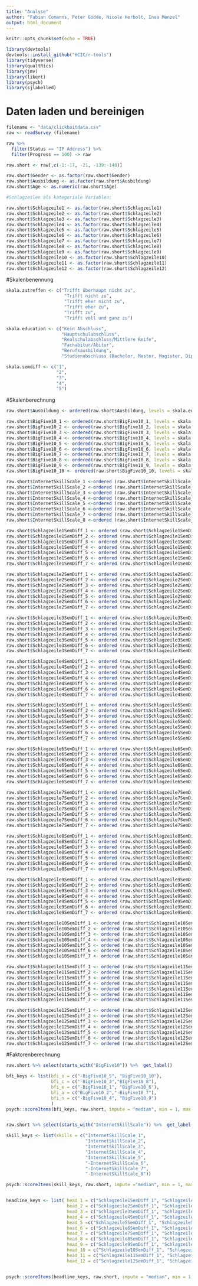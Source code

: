 ```yaml
---
title: "Analyse"
author: "Fabian Comanns, Peter Gödde, Nicole Herbolt, Insa Menzel"
output: html_document
---
```


```r
knitr::opts_chunk$set(echo = TRUE)

library(devtools)
devtools::install_github("HCIC/r-tools")
library(tidyverse)
library(qualtRics)
library(jmv)
library(likert)
library(psych)
library(sjlabelled)
```

# Daten laden und bereinigen

```r
filename <- "data/clickbaitdata.csv"
raw <- readSurvey (filename)

raw %>%
  filter(Status == "IP Address") %>% 
  filter(Progress == 100) -> raw

raw.short <- raw[,c(-1:-17, -21, -139:-140)]
```

```r
raw.short$Gender <- as.factor(raw.short$Gender)
raw.short$Ausbildung <- as.factor(raw.short$Ausbildung)
raw.short$Age <- as.numeric(raw.short$Age)

#Schlagzeilen als kategoriale Variablen:

raw.short$Schlagzeile1 <- as.factor(raw.short$Schlagzeile1)
raw.short$Schlagzeile2 <- as.factor(raw.short$Schlagzeile2)
raw.short$Schlagzeile3 <- as.factor(raw.short$Schlagzeile3)
raw.short$Schlagzeile4 <- as.factor(raw.short$Schlagzeile4)
raw.short$Schlagzeile5 <- as.factor(raw.short$Schlagzeile5)
raw.short$Schlagzeile6 <- as.factor(raw.short$Schlagzeile6)
raw.short$Schlagzeile7 <- as.factor(raw.short$Schlagzeile7)
raw.short$Schlagzeile8 <- as.factor(raw.short$Schlagzeile8)
raw.short$Schlagzeile9 <- as.factor(raw.short$Schlagzeile9)
raw.short$Schlagzeile10 <- as.factor(raw.short$Schlagzeile10)
raw.short$Schlagzeile11 <- as.factor(raw.short$Schlagzeile11)
raw.short$Schlagzeile12 <- as.factor(raw.short$Schlagzeile12)
```



#Skalenbenennung
```r
skala.zutreffen <- c("Trifft überhaupt nicht zu",
                      "Trifft nicht zu",
                      "Trifft eher nicht zu",
                      "Trifft eher zu",
                      "Trifft zu",
                      "Trifft voll und ganz zu")

skala.education <- c("Kein Abschluss",
                     "Hauptschulabschluss",
                     "Realschulabschluss/Mittlere Reife",
                     "Fachabitur/Abitur",
                     "Berufsausbildung",
                     "Studienabschluss (Bachelor, Master, Magister, Diplom, Promotion, etc.")

skala.semdiff <- c("1",
                   "2",
                   "3",
                   "4",
                   "5")


```

#Skalenberechnung
```r

raw.short$Ausbildung <- ordered(raw.short$Ausbildung, levels = skala.education)

raw.short$BigFive10_1 <- ordered(raw.short$BigFive10_1, levels = skala.zutreffen)
raw.short$BigFive10_2 <- ordered(raw.short$BigFive10_2, levels = skala.zutreffen)
raw.short$BigFive10_3 <- ordered(raw.short$BigFive10_3, levels = skala.zutreffen)
raw.short$BigFive10_4 <- ordered(raw.short$BigFive10_4, levels = skala.zutreffen)
raw.short$BigFive10_5 <- ordered(raw.short$BigFive10_5, levels = skala.zutreffen)
raw.short$BigFive10_6 <- ordered(raw.short$BigFive10_6, levels = skala.zutreffen)
raw.short$BigFive10_7 <- ordered(raw.short$BigFive10_7, levels = skala.zutreffen)
raw.short$BigFive10_8 <- ordered(raw.short$BigFive10_8, levels = skala.zutreffen)
raw.short$BigFive10_9 <- ordered(raw.short$BigFive10_9, levels = skala.zutreffen)
raw.short$BigFive10_10 <- ordered(raw.short$BigFive10_10, levels = skala.zutreffen)

raw.short$InternetSkillScale_1 <-ordered (raw.short$InternetSkillScale_1, levels = skala.zutreffen)
raw.short$InternetSkillScale_2 <-ordered (raw.short$InternetSkillScale_2, levels = skala.zutreffen)
raw.short$InternetSkillScale_3 <-ordered (raw.short$InternetSkillScale_3, levels = skala.zutreffen)
raw.short$InternetSkillScale_4 <-ordered (raw.short$InternetSkillScale_4, levels = skala.zutreffen)
raw.short$InternetSkillScale_5 <-ordered (raw.short$InternetSkillScale_5, levels = skala.zutreffen)
raw.short$InternetSkillScale_6 <-ordered (raw.short$InternetSkillScale_6, levels = skala.zutreffen)
raw.short$InternetSkillScale_7 <-ordered (raw.short$InternetSkillScale_7, levels = skala.zutreffen)
raw.short$InternetSkillScale_8 <-ordered (raw.short$InternetSkillScale_8, levels = skala.zutreffen)

raw.short$Schlagzeile1SemDiff_1 <- ordered (raw.short$Schlagzeile1SemDiff_1, levels = skala.semdiff)
raw.short$Schlagzeile1SemDiff_2 <- ordered (raw.short$Schlagzeile1SemDiff_2, levels = skala.semdiff)
raw.short$Schlagzeile1SemDiff_3 <- ordered (raw.short$Schlagzeile1SemDiff_3, levels = skala.semdiff)
raw.short$Schlagzeile1SemDiff_4 <- ordered (raw.short$Schlagzeile1SemDiff_4, levels = skala.semdiff)
raw.short$Schlagzeile1SemDiff_5 <- ordered (raw.short$Schlagzeile1SemDiff_5, levels = skala.semdiff)
raw.short$Schlagzeile1SemDiff_6 <- ordered (raw.short$Schlagzeile1SemDiff_6, levels = skala.semdiff)
raw.short$Schlagzeile1SemDiff_7 <- ordered (raw.short$Schlagzeile1SemDiff_7, levels = skala.semdiff)

raw.short$Schlagzeile2SemDiff_1 <- ordered (raw.short$Schlagzeile2SemDiff_1, levels = skala.semdiff)
raw.short$Schlagzeile2SemDiff_2 <- ordered (raw.short$Schlagzeile2SemDiff_2, levels = skala.semdiff)
raw.short$Schlagzeile2SemDiff_3 <- ordered (raw.short$Schlagzeile2SemDiff_3, levels = skala.semdiff)
raw.short$Schlagzeile2SemDiff_4 <- ordered (raw.short$Schlagzeile2SemDiff_4, levels = skala.semdiff)
raw.short$Schlagzeile2SemDiff_5 <- ordered (raw.short$Schlagzeile2SemDiff_5, levels = skala.semdiff)
raw.short$Schlagzeile2SemDiff_6 <- ordered (raw.short$Schlagzeile2SemDiff_6, levels = skala.semdiff)
raw.short$Schlagzeile2SemDiff_7 <- ordered (raw.short$Schlagzeile2SemDiff_7, levels = skala.semdiff)

raw.short$Schlagzeile3SemDiff_1 <- ordered (raw.short$Schlagzeile3SemDiff_1, levels = skala.semdiff)
raw.short$Schlagzeile3SemDiff_2 <- ordered (raw.short$Schlagzeile3SemDiff_2, levels = skala.semdiff)
raw.short$Schlagzeile3SemDiff_3 <- ordered (raw.short$Schlagzeile3SemDiff_3, levels = skala.semdiff)
raw.short$Schlagzeile3SemDiff_4 <- ordered (raw.short$Schlagzeile3SemDiff_4, levels = skala.semdiff)
raw.short$Schlagzeile3SemDiff_5 <- ordered (raw.short$Schlagzeile3SemDiff_5, levels = skala.semdiff)
raw.short$Schlagzeile3SemDiff_6 <- ordered (raw.short$Schlagzeile3SemDiff_6, levels = skala.semdiff)
raw.short$Schlagzeile3SemDiff_7 <- ordered (raw.short$Schlagzeile3SemDiff_7, levels = skala.semdiff)

raw.short$Schlagzeile4SemDiff_1 <- ordered (raw.short$Schlagzeile4SemDiff_1, levels = skala.semdiff)
raw.short$Schlagzeile4SemDiff_2 <- ordered (raw.short$Schlagzeile4SemDiff_2, levels = skala.semdiff)
raw.short$Schlagzeile4SemDiff_3 <- ordered (raw.short$Schlagzeile4SemDiff_3, levels = skala.semdiff)
raw.short$Schlagzeile4SemDiff_4 <- ordered (raw.short$Schlagzeile4SemDiff_4, levels = skala.semdiff)
raw.short$Schlagzeile4SemDiff_5 <- ordered (raw.short$Schlagzeile4SemDiff_5, levels = skala.semdiff)
raw.short$Schlagzeile4SemDiff_6 <- ordered (raw.short$Schlagzeile4SemDiff_6, levels = skala.semdiff)
raw.short$Schlagzeile4SemDiff_7 <- ordered (raw.short$Schlagzeile4SemDiff_7, levels = skala.semdiff)

raw.short$Schlagzeile5SemDiff_1 <- ordered (raw.short$Schlagzeile5SemDiff_1, levels = skala.semdiff)
raw.short$Schlagzeile5SemDiff_2 <- ordered (raw.short$Schlagzeile5SemDiff_2, levels = skala.semdiff)
raw.short$Schlagzeile5SemDiff_3 <- ordered (raw.short$Schlagzeile5SemDiff_3, levels = skala.semdiff)
raw.short$Schlagzeile5SemDiff_4 <- ordered (raw.short$Schlagzeile5SemDiff_4, levels = skala.semdiff)
raw.short$Schlagzeile5SemDiff_5 <- ordered (raw.short$Schlagzeile5SemDiff_5, levels = skala.semdiff)
raw.short$Schlagzeile5SemDiff_6 <- ordered (raw.short$Schlagzeile5SemDiff_6, levels = skala.semdiff)
raw.short$Schlagzeile5SemDiff_7 <- ordered (raw.short$Schlagzeile5SemDiff_7, levels = skala.semdiff)

raw.short$Schlagzeile6SemDiff_1 <- ordered (raw.short$Schlagzeile6SemDiff_1, levels = skala.semdiff)
raw.short$Schlagzeile6SemDiff_2 <- ordered (raw.short$Schlagzeile6SemDiff_2, levels = skala.semdiff)
raw.short$Schlagzeile6SemDiff_3 <- ordered (raw.short$Schlagzeile6SemDiff_3, levels = skala.semdiff)
raw.short$Schlagzeile6SemDiff_4 <- ordered (raw.short$Schlagzeile6SemDiff_4, levels = skala.semdiff)
raw.short$Schlagzeile6SemDiff_5 <- ordered (raw.short$Schlagzeile6SemDiff_5, levels = skala.semdiff)
raw.short$Schlagzeile6SemDiff_6 <- ordered (raw.short$Schlagzeile6SemDiff_6, levels = skala.semdiff)
raw.short$Schlagzeile6SemDiff_7 <- ordered (raw.short$Schlagzeile6SemDiff_7, levels = skala.semdiff)

raw.short$Schlagzeile7SemDiff_1 <- ordered (raw.short$Schlagzeile7SemDiff_1, levels = skala.semdiff)
raw.short$Schlagzeile7SemDiff_2 <- ordered (raw.short$Schlagzeile7SemDiff_2, levels = skala.semdiff)
raw.short$Schlagzeile7SemDiff_3 <- ordered (raw.short$Schlagzeile7SemDiff_3, levels = skala.semdiff)
raw.short$Schlagzeile7SemDiff_4 <- ordered (raw.short$Schlagzeile7SemDiff_4, levels = skala.semdiff)
raw.short$Schlagzeile7SemDiff_5 <- ordered (raw.short$Schlagzeile7SemDiff_5, levels = skala.semdiff)
raw.short$Schlagzeile7SemDiff_6 <- ordered (raw.short$Schlagzeile7SemDiff_6, levels = skala.semdiff)
raw.short$Schlagzeile7SemDiff_7 <- ordered (raw.short$Schlagzeile7SemDiff_7, levels = skala.semdiff)

raw.short$Schlagzeile8SemDiff_1 <- ordered (raw.short$Schlagzeile8SemDiff_1, levels = skala.semdiff)
raw.short$Schlagzeile8SemDiff_2 <- ordered (raw.short$Schlagzeile8SemDiff_2, levels = skala.semdiff)
raw.short$Schlagzeile8SemDiff_3 <- ordered (raw.short$Schlagzeile8SemDiff_3, levels = skala.semdiff)
raw.short$Schlagzeile8SemDiff_4 <- ordered (raw.short$Schlagzeile8SemDiff_4, levels = skala.semdiff)
raw.short$Schlagzeile8SemDiff_5 <- ordered (raw.short$Schlagzeile8SemDiff_5, levels = skala.semdiff)
raw.short$Schlagzeile8SemDiff_6 <- ordered (raw.short$Schlagzeile8SemDiff_6, levels = skala.semdiff)
raw.short$Schlagzeile8SemDiff_7 <- ordered (raw.short$Schlagzeile8SemDiff_7, levels = skala.semdiff)

raw.short$Schlagzeile9SemDiff_1 <- ordered (raw.short$Schlagzeile9SemDiff_1, levels = skala.semdiff)
raw.short$Schlagzeile9SemDiff_2 <- ordered (raw.short$Schlagzeile9SemDiff_2, levels = skala.semdiff)
raw.short$Schlagzeile9SemDiff_3 <- ordered (raw.short$Schlagzeile9SemDiff_3, levels = skala.semdiff)
raw.short$Schlagzeile9SemDiff_4 <- ordered (raw.short$Schlagzeile9SemDiff_4, levels = skala.semdiff)
raw.short$Schlagzeile9SemDiff_5 <- ordered (raw.short$Schlagzeile9SemDiff_5, levels = skala.semdiff)
raw.short$Schlagzeile9SemDiff_6 <- ordered (raw.short$Schlagzeile9SemDiff_6, levels = skala.semdiff)
raw.short$Schlagzeile9SemDiff_7 <- ordered (raw.short$Schlagzeile9SemDiff_7, levels = skala.semdiff)

raw.short$Schlagzeile10SemDiff_1 <- ordered (raw.short$Schlagzeile10SemDiff_1, levels = skala.semdiff)
raw.short$Schlagzeile10SemDiff_2 <- ordered (raw.short$Schlagzeile10SemDiff_2, levels = skala.semdiff)
raw.short$Schlagzeile10SemDiff_3 <- ordered (raw.short$Schlagzeile10SemDiff_3, levels = skala.semdiff)
raw.short$Schlagzeile10SemDiff_4 <- ordered (raw.short$Schlagzeile10SemDiff_4, levels = skala.semdiff)
raw.short$Schlagzeile10SemDiff_5 <- ordered (raw.short$Schlagzeile10SemDiff_5, levels = skala.semdiff)
raw.short$Schlagzeile10SemDiff_6 <- ordered (raw.short$Schlagzeile10SemDiff_6, levels = skala.semdiff)
raw.short$Schlagzeile10SemDiff_7 <- ordered (raw.short$Schlagzeile10SemDiff_7, levels = skala.semdiff)

raw.short$Schlagzeile11SemDiff_1 <- ordered (raw.short$Schlagzeile11SemDiff_1, levels = skala.semdiff)
raw.short$Schlagzeile11SemDiff_2 <- ordered (raw.short$Schlagzeile11SemDiff_2, levels = skala.semdiff)
raw.short$Schlagzeile11SemDiff_3 <- ordered (raw.short$Schlagzeile11SemDiff_3, levels = skala.semdiff)
raw.short$Schlagzeile11SemDiff_4 <- ordered (raw.short$Schlagzeile11SemDiff_4, levels = skala.semdiff)
raw.short$Schlagzeile11SemDiff_5 <- ordered (raw.short$Schlagzeile11SemDiff_5, levels = skala.semdiff)
raw.short$Schlagzeile11SemDiff_6 <- ordered (raw.short$Schlagzeile11SemDiff_6, levels = skala.semdiff)
raw.short$Schlagzeile11SemDiff_7 <- ordered (raw.short$Schlagzeile11SemDiff_7, levels = skala.semdiff)

raw.short$Schlagzeile12SemDiff_1 <- ordered (raw.short$Schlagzeile12SemDiff_1, levels = skala.semdiff)
raw.short$Schlagzeile12SemDiff_2 <- ordered (raw.short$Schlagzeile12SemDiff_2, levels = skala.semdiff)
raw.short$Schlagzeile12SemDiff_3 <- ordered (raw.short$Schlagzeile12SemDiff_3, levels = skala.semdiff)
raw.short$Schlagzeile12SemDiff_4 <- ordered (raw.short$Schlagzeile12SemDiff_4, levels = skala.semdiff)
raw.short$Schlagzeile12SemDiff_5 <- ordered (raw.short$Schlagzeile12SemDiff_5, levels = skala.semdiff)
raw.short$Schlagzeile12SemDiff_6 <- ordered (raw.short$Schlagzeile12SemDiff_6, levels = skala.semdiff)
raw.short$Schlagzeile12SemDiff_7 <- ordered (raw.short$Schlagzeile12SemDiff_7, levels = skala.semdiff)
```


#Faktorenberechnung

```r
raw.short %>% select(starts_with("BigFive10")) %>%  get_label()

bfi_keys <- list(bfi_o = c("-BigFive10_5", "BigFive10_10"),
                 bfi_c = c("-BigFive10_3","BigFive10_8"),
                 bfi_e = c("-BigFive10_1", "BigFive10_6"),
                 bfi_a = c("BigFive10_2","-BigFive10_7"),
                 bfi_n = c("-BigFive10_4", "BigFive10_9")
                 )
psych::scoreItems(bfi_keys, raw.short, impute = "median", min = 1, max =6)


raw.short %>% select(starts_with("InternetSkillScale")) %>%  get_label()

skill_keys <- list(skills = c("InternetSkillScale_1", 
                              "InternetSkillScale_2", 
                              "InternetSkillScale_3", 
                              "InternetSkillScale_4", 
                              "InternetSkillScale_5", 
                              "-InternetSkillScale_6", 
                              "-InternetSkillScale_7", 
                              "-InternetSkillScale_8"))

psych::scoreItems(skill_keys, raw.short, impute ="median", min = 1, max = 6)


headline_keys <- list( head_1 = c("Schlagzeile1SemDiff_1", "Schlagzeile1SemDiff_2", "Schlagzeile1SemDiff_3", "Schlagzeile1SemDiff_4", "Schlagzeile1SemDiff_5", "Schlagzeile1SemDiff_6", "Schlagzeile1SemDiff_7"),
                       head_2 = c("Schlagzeile2SemDiff_1", "Schlagzeile2SemDiff_2", "Schlagzeile2SemDiff_3", "Schlagzeile2SemDiff_4", "Schlagzeile2SemDiff_5", "Schlagzeile2SemDiff_6", "Schlagzeile2SemDiff_7"),
                       head_3 = c("Schlagzeile3SemDiff_1", "Schlagzeile3SemDiff_2", "Schlagzeile3SemDiff_3", "Schlagzeile3SemDiff_4", "Schlagzeile3SemDiff_5", "Schlagzeile3SemDiff_6", "Schlagzeile3SemDiff_7"),
                       head_4 = c("Schlagzeile4SemDiff_1", "Schlagzeile4SemDiff_2", "Schlagzeile4SemDiff_3", "Schlagzeile4SemDiff_4", "Schlagzeile4SemDiff_5", "Schlagzeile4SemDiff_6", "Schlagzeile4SemDiff_7"),
                       head_5 =c("Schlagzeile5SemDiff_1", "Schlagzeile5SemDiff_2", "Schlagzeile5SemDiff_3", "Schlagzeile5SemDiff_4", "Schlagzeile5SemDiff_5", "Schlagzeile5SemDiff_6", "Schlagzeile5SemDiff_7"),
                       head_6 = c("Schlagzeile6SemDiff_1", "Schlagzeile6SemDiff_2", "Schlagzeile6SemDiff_3", "Schlagzeile6SemDiff_4", "Schlagzeile6SemDiff_5", "Schlagzeile6SemDiff_6", "Schlagzeile6SemDiff_7"),
                       head_7 = c("Schlagzeile7SemDiff_1", "Schlagzeile7SemDiff_2", "Schlagzeile7SemDiff_3", "Schlagzeile7SemDiff_4", "Schlagzeile7SemDiff_5", "Schlagzeile7SemDiff_6", "Schlagzeile7SemDiff_7"),
                       head_8 = c("Schlagzeile8SemDiff_1", "Schlagzeile8SemDiff_2", "Schlagzeile8SemDiff_3", "Schlagzeile8SemDiff_4", "Schlagzeile8SemDiff_5", "Schlagzeile8SemDiff_6", "Schlagzeile8SemDiff_7"),
                       head_9 = c("Schlagzeile9SemDiff_1", "Schlagzeile9SemDiff_2", "Schlagzeile9SemDiff_3", "Schlagzeile9SemDiff_4", "Schlagzeile9SemDiff_5", "Schlagzeile9SemDiff_6", "Schlagzeile9SemDiff_7"),
                       head_10 = c("Schlagzeile10SemDiff_1", "Schlagzeile10SemDiff_2", "Schlagzeile10SemDiff_3", "Schlagzeile10SemDiff_4", "Schlagzeile10SemDiff_5", "Schlagzeile10SemDiff_6", "Schlagzeile10SemDiff_7"),
                       head_11 = c("Schlagzeile11SemDiff_1", "Schlagzeile11SemDiff_2", "Schlagzeile11SemDiff_3", "Schlagzeile11SemDiff_4", "Schlagzeile11SemDiff_5", "Schlagzeile11SemDiff_6", "Schlagzeile11SemDiff_7"),
                       head_12 = c("Schlagzeile12SemDiff_1", "Schlagzeile12SemDiff_2", "Schlagzeile12SemDiff_3", "Schlagzeile12SemDiff_4", "Schlagzeile12SemDiff_5", "Schlagzeile12SemDiff_6", "Schlagzeile12SemDiff_7"))


psych::scoreItems(headline_keys, raw.short, impute = "median", min = 1, max = 5)

```

## 


```r

```

